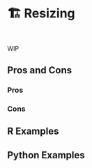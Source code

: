 # 🏗️ Resizing {#sec-image-resize}

::: {style="visibility: hidden; height: 0px;"}
## Resizing
:::

WIP

## Pros and Cons

### Pros

### Cons

## R Examples

## Python Examples

